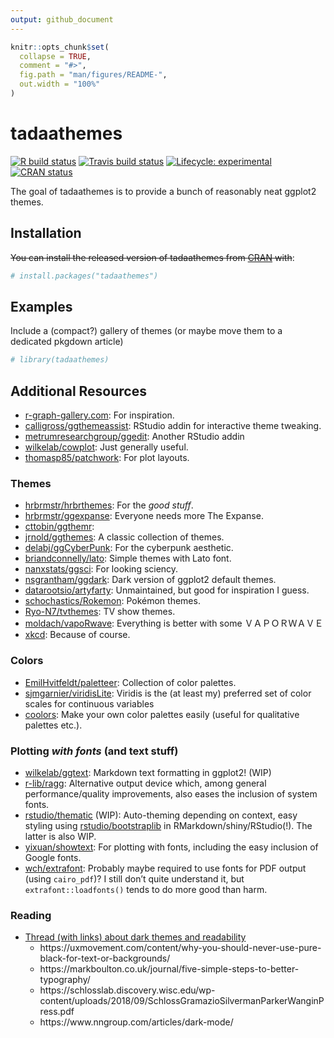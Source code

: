 ```yaml
---
output: github_document
---
```


<!-- README.md is generated from README.Rmd. Please edit that file -->

```r
knitr::opts_chunk$set(
  collapse = TRUE,
  comment = "#>",
  fig.path = "man/figures/README-",
  out.width = "100%"
)
```

# tadaathemes

<!-- badges: start -->
[![R build status](https://img.shields.io/github/workflow/status/tadaadata/tadaathemes/R-CMD-check?label=R-CMD-check&logo=github)](https://github.com/tadaadata/tadaathemes/actions)
[![Travis build status](https://img.shields.io/travis/com/tadaadata/tadaathemes?logo=travis)](https://travis-ci.com/tadaadata/tadaathemes)
[![Lifecycle: experimental](https://img.shields.io/badge/lifecycle-experimental-orange.svg)](https://www.tidyverse.org/lifecycle/#experimental)
[![CRAN status](https://www.r-pkg.org/badges/version/tadaathemes)](https://CRAN.R-project.org/package=tadaathemes)
<!-- badges: end -->

The goal of tadaathemes is to provide a bunch of reasonably neat ggplot2 themes.

## Installation

~~You can install the released version of tadaathemes from [CRAN](https://CRAN.R-project.org) with~~:

``` r
# install.packages("tadaathemes")
```

## Examples

Include a (compact?) gallery of themes (or maybe move them to a dedicated pkgdown article)

```r
# library(tadaathemes)
```


## Additional Resources

- [r-graph-gallery.com](https://www.r-graph-gallery.com/): For inspiration.
- [calligross/ggthemeassist](https://github.com/calligross/ggthemeassist): RStudio addin for interactive theme tweaking.
- [metrumresearchgroup/ggedit](https://github.com/metrumresearchgroup/ggedit): Another RStudio addin
- [wilkelab/cowplot](https://github.com/wilkelab/cowplot): Just generally useful.
- [thomasp85/patchwork](https://github.com/thomasp85/patchwork): For plot layouts.

### Themes

- [hrbrmstr/hrbrthemes](https://github.com/hrbrmstr/hrbrthemes): For the *good stuff*.
- [hrbrmstr/ggexpanse](https://github.com/hrbrmstr/ggexpanse): Everyone needs more The Expanse.
- [cttobin/ggthemr](https://github.com/cttobin/ggthemr): 
- [jrnold/ggthemes](https://github.com/jrnold/ggthemes): A classic collection of themes.
- [delabj/ggCyberPunk](https://github.com/delabj/ggCyberPunk): For the cyberpunk aesthetic.
- [briandconnelly/lato](https://github.com/briandconnelly/lato): Simple themes with Lato font.
- [nanxstats/ggsci](https://github.com/nanxstats/ggsci): For looking sciency.
- [nsgrantham/ggdark](https://github.com/nsgrantham/ggdark): Dark version of ggplot2 default themes.
- [datarootsio/artyfarty](https://github.com/datarootsio/artyfarty): Unmaintained, but good for inspiration I guess.
- [schochastics/Rokemon](https://github.com/schochastics/Rokemon): Pokémon themes.
- [Ryo-N7/tvthemes](https://github.com/Ryo-N7/tvthemes): TV show themes.
- [moldach/vapoRwave](https://github.com/moldach/vapoRwave): Everything is better with some ＶＡＰＯＲＷＡＶＥ
- [xkcd](https://github.com/cran/xkcd): Because of course.


### Colors

- [EmilHvitfeldt/paletteer](https://github.com/EmilHvitfeldt/paletteer): Collection of color palettes.
- [sjmgarnier/viridisLite](https://github.com/sjmgarnier/viridisLite): Viridis is the (at least my) preferred set of color scales for continuous variables
- [coolors](https://coolors.co/): Make your own color palettes easily (useful for qualitative palettes etc.).

### Plotting *with fonts* (and text stuff)

- [wilkelab/ggtext](https://github.com/wilkelab/ggtext): Markdown text formatting in ggplot2! (WIP)
- [r-lib/ragg](https://github.com/r-lib/ragg/): Alternative output device which, among general performance/quality improvements, also eases the inclusion of system fonts.
- [rstudio/thematic](https://github.com/rstudio/thematic/) (WIP): Auto-theming depending on context, easy styling using [rstudio/bootstraplib](https://github.com/rstudio/bootstraplib) in RMarkdown/shiny/RStudio(!). The latter is also WIP.
- [yixuan/showtext](https://github.com/yixuan/showtext): For plotting with fonts, including the easy inclusion of Google fonts.
- [wch/extrafont](https://github.com/wch/extrafont): Probably maybe required to use fonts for PDF output (using `cairo_pdf`)? I still don't quite understand it, but `extrafont::loadfonts()` tends to do more good than harm.

### Reading

- [Thread (with links) about dark themes and readability](https://twitter.com/jburnmurdoch/status/1231235791562694659)
    - https://uxmovement.com/content/why-you-should-never-use-pure-black-for-text-or-backgrounds/
    - https://markboulton.co.uk/journal/five-simple-steps-to-better-typography/
    - https://schlosslab.discovery.wisc.edu/wp-content/uploads/2018/09/SchlossGramazioSilvermanParkerWanginPress.pdf
    - https://www.nngroup.com/articles/dark-mode/
